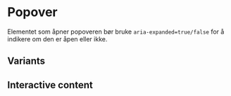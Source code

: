 

<Meta of={PopoverStories} />

# Popover

<Primary />
<Controls />

Elementet som åpner popoveren bør bruke `aria-expanded=true/false` for å indikere om den er åpen eller ikke.

## Variants

<Canvas of={PopoverStories.Variants} />

## Interactive content

<Canvas of={PopoverStories.InteractiveContent} />
